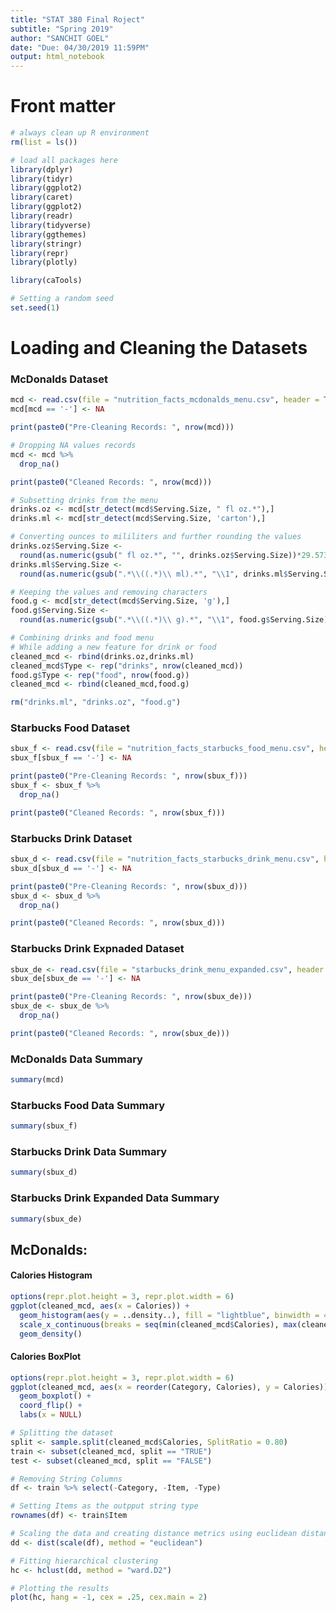 ```yaml
---
title: "STAT 380 Final Roject"
subtitle: "Spring 2019"
author: "SANCHIT GOEL"
date: "Due: 04/30/2019 11:59PM"
output: html_notebook
---
```


# Front matter
```r
# always clean up R environment
rm(list = ls())

# load all packages here
library(dplyr)
library(tidyr)
library(ggplot2)
library(caret)
library(ggplot2)
library(readr)
library(tidyverse)
library(ggthemes)
library(stringr)
library(repr)
library(plotly)

library(caTools)

# Setting a random seed
set.seed(1)
```
# Loading and Cleaning the Datasets
### McDonalds Dataset
```r
mcd <- read.csv(file = "nutrition_facts_mcdonalds_menu.csv", header = TRUE, sep = ",")
mcd[mcd == '-'] <- NA

print(paste0("Pre-Cleaning Records: ", nrow(mcd)))

# Dropping NA values records
mcd <- mcd %>%
  drop_na()

print(paste0("Cleaned Records: ", nrow(mcd)))

# Subsetting drinks from the menu
drinks.oz <- mcd[str_detect(mcd$Serving.Size, " fl oz.*"),]
drinks.ml <- mcd[str_detect(mcd$Serving.Size, 'carton'),]

# Converting ounces to mililiters and further rounding the values
drinks.oz$Serving.Size <- 
  round(as.numeric(gsub(" fl oz.*", "", drinks.oz$Serving.Size))*29.5735, 0)
drinks.ml$Serving.Size <- 
  round(as.numeric(gsub(".*\\((.*)\\ ml).*", "\\1", drinks.ml$Serving.Size)), 0)

# Keeping the values and removing characters
food.g <- mcd[str_detect(mcd$Serving.Size, 'g'),] 
food.g$Serving.Size <- 
  round(as.numeric(gsub(".*\\((.*)\\ g).*", "\\1", food.g$Serving.Size)), 0)

# Combining drinks and food menu
# While adding a new feature for drink or food
cleaned_mcd <- rbind(drinks.oz,drinks.ml)
cleaned_mcd$Type <- rep("drinks", nrow(cleaned_mcd))
food.g$Type <- rep("food", nrow(food.g))
cleaned_mcd <- rbind(cleaned_mcd,food.g)

rm("drinks.ml", "drinks.oz", "food.g")
```

### Starbucks Food Dataset
```r
sbux_f <- read.csv(file = "nutrition_facts_starbucks_food_menu.csv", header = TRUE, sep = ",")
sbux_f[sbux_f == '-'] <- NA

print(paste0("Pre-Cleaning Records: ", nrow(sbux_f)))
sbux_f <- sbux_f %>% 
  drop_na()

print(paste0("Cleaned Records: ", nrow(sbux_f)))
```

### Starbucks Drink Dataset
```r
sbux_d <- read.csv(file = "nutrition_facts_starbucks_drink_menu.csv", header = TRUE, sep = ",")
sbux_d[sbux_d == '-'] <- NA

print(paste0("Pre-Cleaning Records: ", nrow(sbux_d)))
sbux_d <- sbux_d %>% 
  drop_na()

print(paste0("Cleaned Records: ", nrow(sbux_d)))
```

### Starbucks Drink Expnaded Dataset
```r
sbux_de <- read.csv(file = "starbucks_drink_menu_expanded.csv", header = TRUE, sep = ",")
sbux_de[sbux_de == '-'] <- NA

print(paste0("Pre-Cleaning Records: ", nrow(sbux_de)))
sbux_de <- sbux_de %>% 
  drop_na()

print(paste0("Cleaned Records: ", nrow(sbux_de)))
```

### McDonalds Data Summary
```r
summary(mcd)
```

### Starbucks Food Data Summary
```r
summary(sbux_f)
```

### Starbucks Drink Data Summary
```r
summary(sbux_d)
```

### Starbucks Drink Expanded Data Summary
```r
summary(sbux_de)
```


## McDonalds:
#### Calories Histogram
```r
options(repr.plot.height = 3, repr.plot.width = 6)
ggplot(cleaned_mcd, aes(x = Calories)) +
  geom_histogram(aes(y = ..density..), fill = "lightblue", binwidth = 40, color = "darkgray") + 
  scale_x_continuous(breaks = seq(min(cleaned_mcd$Calories), max(cleaned_mcd$Calories), by = 200)) + 
  geom_density()
```

#### Calories BoxPlot
```r
options(repr.plot.height = 3, repr.plot.width = 6)
ggplot(cleaned_mcd, aes(x = reorder(Category, Calories), y = Calories)) +
  geom_boxplot() +
  coord_flip() +
  labs(x = NULL)
```

```r
# Splitting the dataset
split <- sample.split(cleaned_mcd$Calories, SplitRatio = 0.80)
train <- subset(cleaned_mcd, split == "TRUE")
test <- subset(cleaned_mcd, split == "FALSE")
```

```r
# Removing String Columns
df <- train %>% select(-Category, -Item, -Type)

# Setting Items as the outpput string type
rownames(df) <- train$Item

# Scaling the data and creating distance metrics using euclidean distance
dd <- dist(scale(df), method = "euclidean")

# Fitting hierarchical clustering
hc <- hclust(dd, method = "ward.D2")

# Plotting the results
plot(hc, hang = -1, cex = .25, cex.main = 2)
```

